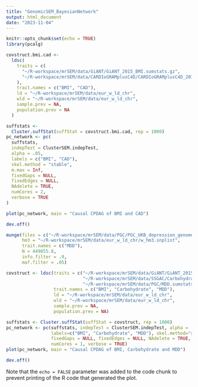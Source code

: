```yaml
---
title: "GenomicSEM_BayesianNetwork"
output: html_document
date: "2023-11-04"
---
```


```r
knitr::opts_chunk$set(echo = TRUE)
library(pcalg)
```

```r
covstruct.bmi.cad <-
  ldsc(
    traits = c(
      "~/R-workspace/mrSEM/data/GiANT/GiANT_2015_BMI.sumstats.gz",
      "~/R-workspace/mrSEM/data/CARDIoGRAMplusC4D/CARDIoGRAMplusC4D_2015_CAD.sumstats.gz"
    ),
    trait.names = c("BMI", "CAD"),
    ld = "~/R-workspace/mrSEM/data/eur_w_ld_chr",
    wld = "~/R-workspace/mrSEM/data/eur_w_ld_chr",
    sample.prev = NA,
    population.prev = NA
  )

suffstats <-
  Cluster.suffStat(suffStat = covstruct.bmi.cad, rep = 1000)
pc_network <- pc(
  suffstats,
  indepTest = ClusterSEM.indepTest,
  alpha = .05,
  labels = c("BMI", "CAD"),
  skel.method = "stable",
  m.max = Inf,
  fixedGaps = NULL,
  fixedEdges = NULL,
  NAdelete = TRUE,
  numCores = 2,
  verbose = TRUE
)

plot(pc_network, main = "Causal CPDAG of BMI and CAD")

dev.off()

```

```r
munge(files = c("~/R-workspace/mrSEM/data/PGC/PGC_UKB_depression_genome-wide.sumstats") ,
      hm3 = "~/R-workspace/mrSEM/data/eur_w_ld_chr/w_hm3.snplist",
      trait.names = c("MDD"),
      N = 449855.8,
      info.filter = .9,
      maf.filter = .05)

covstruct <- ldsc(traits = c("~/R-workspace/mrSEM/data/GiANT/GiANT_2015_BMI.sumstats.gz",
                             "~/R-workspace/mrSEM/data/SSGAC/Carbohydrate.sumstats.gz",
                             "~/R-workspace/mrSEM/data/PGC/MDD.sumstats.gz"),
                  trait.names = c("BMI", "Carbohydrate", "MDD"),
                  ld = "~/R-workspace/mrSEM/data/eur_w_ld_chr",
                  wld = "~/R-workspace/mrSEM/data/eur_w_ld_chr",
                  sample.prev = NA,
                  population.prev = NA)

suffstats <- Cluster.suffStat(suffStat = covstruct, rep = 1000)
pc_network <- pc(suffstats, indepTest = ClusterSEM.indepTest, alpha = .05,
                 labels=c("BMI", "Carbohydrate", "MDD"), skel.method="stable", m.max=Inf,
                 fixedGaps = NULL, fixedEdges = NULL, NAdelete = TRUE,
                 numCores = 1, verbose = TRUE)
plot(pc_network, main = "Causal CPDAG of BMI, Carbohydrate and MDD")

dev.off()

```

Note that the `echo = FALSE` parameter was added to the code chunk to prevent printing of the R code that generated the plot.

